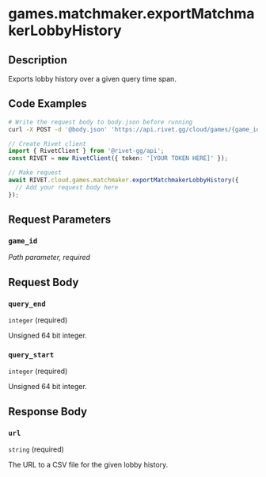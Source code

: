 

# games.matchmaker.exportMatchmakerLobbyHistory



## Description

Exports lobby history over a given query time span.


## Code Examples

<CodeGroup title='Request' tag='POST' label='https://api.rivet.gg/cloud/games/{game_id}/matchmaker/lobbies/export-history'>

```bash {{ "title": "cURL" }}
# Write the request body to body.json before running
curl -X POST -d '@body.json' 'https://api.rivet.gg/cloud/games/{game_id}/matchmaker/lobbies/export-history'
```

```ts
// Create Rivet client
import { RivetClient } from '@rivet-gg/api';
const RIVET = new RivetClient({ token: '[YOUR TOKEN HERE]' });

// Make request
await RIVET.cloud.games.matchmaker.exportMatchmakerLobbyHistory({
  // Add your request body here
});
```

</CodeGroup>


## Request Parameters


### `game_id`

_Path parameter, required_





## Request Body

### `query_end`

`integer` (required)

Unsigned 64 bit integer.

### `query_start`

`integer` (required)

Unsigned 64 bit integer.




## Response Body

### `url`

`string` (required)

The URL to a CSV file for the given lobby history.



